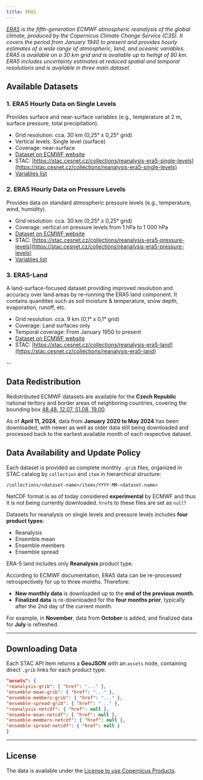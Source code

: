 ```yaml
---
title: ERA5
---
```


*[ERA5](https://www.ecmwf.int/en/forecasts/dataset/ecmwf-reanalysis-v5) is the fifth-generation ECMWF atmospheric reanalysis of the global climate, produced by the Copernicus Climate Change Service (C3S). It covers the period from January 1940 to present and provides hourly estimates of a wide range of atmospheric, land, and oceanic variables. ERA5 is available on a 30 km grid and is available up to heihgt of 80 km. ERA5 includes uncertainty estimates at reduced spatial and temporal resolutions and is available in three main dataset.*

## Available Datasets

### 1. ERA5 Hourly Data on Single Levels
Provides surface and near-surface variables (e.g., temperature at 2 m, surface pressure, total precipitation).

- Grid resolution: cca. 30 km (0,25° x 0,25° grid)
- Vertical levels: Single level (surface)
- Coverage: near-surface
- [Dataset on ECMWF website](https://cds.climate.copernicus.eu/datasets/reanalysis-era5-single-levels)
- STAC: [https://stac.cesnet.cz/collections/reanalysis-era5-single-levels](https://stac.cesnet.cz/collections/reanalysis-era5-single-levels)
- [Variables list](./ERA5_reanalysis-era5-single-levels_variables)

### 2. ERA5 Hourly Data on Pressure Levels
Provides data on standard atmospheric pressure levels (e.g., temperature, wind, humidity).

- Grid resolution: cca. 30 km (0,25° x 0,25° grid)
- Coverage: vertical on pressure levels from 1 hPa to 1 000 hPa
- [Dataset on ECMWF website](https://cds.climate.copernicus.eu/datasets/reanalysis-era5-pressure-levels)
- STAC: [https://stac.cesnet.cz/collections/reanalysis-era5-pressure-levels](https://stac.cesnet.cz/collections/reanalysis-era5-pressure-levels)
- [Variables list](./ERA5_reanalysis-era5-pressure-levels_variables)

### 3. ERA5-Land
A land-surface-focused dataset providing improved resolution and accuracy over land areas by re-running the ERA5 land component. It contains quanitites such as soil moisture & temperature, snow depth, evaporation, runoff, etc.

- Grid resolution: cca. 9 km (0,1° x 0,1° grid)
- Coverage: Land surfaces only
- Temporal coverage: From January 1950 to present
- [Dataset on ECMWF website](https://cds.climate.copernicus.eu/datasets/reanalysis-era5-land)
- STAC: [https://stac.cesnet.cz/collections/reanalysis-era5-land](https://stac.cesnet.cz/collections/reanalysis-era5-land)

--

## Data Redistribution

Redistributed ECMWF datasets are available for the **Czech Republic** national teritory and border areas of neighboring countries, covering the bounding box [48.48, 12.07, 51.08, 19.00](http://bboxfinder.com/#48.480000,12.070000,51.080000,19.00000).

As of **April 11, 2024**, data from **January 2020 to May 2024** has been downloaded, with newer as well as older data still being downloaded and processed back to the earliest available month of each respective dataset.


## Data Availability and Update Policy

Each dataset is provided as complete monthly `.grib` files, organized in STAC catalog by `collection` and `item` in hierarchical structure:

```
/collections/<dataset-name>/items/YYYY-MM-<dataset-name>
```

NetCDF format is as of today considered **experimental** by ECMWF and thus it is not being currently downloaded. `href`s to these files are set as `null`!

Datasets for reanalysis on single levels and pressure levels includes **four product types**:

- Reanalysis
- Ensemble mean
- Ensemble members
- Ensemble spread

ERA-5 land includes only **Reanalysis** product type.

According to ECMWF documentation, ERA5 data can be re-processed retrospectively for up to three months. Therefore:

- **New monthly data** is downloaded up to the **end of the previous month**.
- **Finalized data** is re-downloaded for the **four months prior**, typically after the 2nd day of the current month.

For example, in **November**, data from **October** is added, and finalized data for **July** is refreshed.

---

## Downloading Data

Each STAC API item returns a **GeoJSON** with an `assets` node, containing direct `.grib` links for each product type:

```json
"assets": {
"reanalysis-grib": { "href": "..." },
"ensemble-mean-grib": { "href": "..." },
"ensemble-members-grib": { "href": "..." },
"ensemble-spread-grib": { "href": "..." },
"reanalysis-netcdf": { "href": null },
"ensemble-mean-netcdf": { "href": null },
"ensemble-members-netcdf": { "href": null },
"ensemble-spread-netcdf": { "href": null }
}
```

---

## License

The data is available under the [License to use Copernicus Products](https://www.copernicus.eu/en/access-data/copyright-and-licences).
